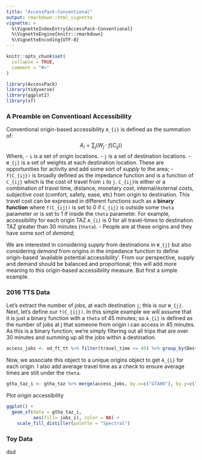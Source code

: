 ```yaml
---
title: "AccessPack-Conventional"
output: rmarkdown::html_vignette
vignette: >
  %\VignetteIndexEntry{AccessPack-Conventional}
  %\VignetteEngine{knitr::rmarkdown}
  %\VignetteEncoding{UTF-8}
---
```


```r
knitr::opts_chunk$set(
  collapse = TRUE,
  comment = "#>"
)
```

```r
library(AccessPack)
library(tidyverse)
library(ggplot2)
library(sf)
```


### A Preamble on Conventioanl Accessibility

Conventional origin-based accessibility `A_{i}` is defined as the summation of:
$$
A_{i} = \sum_{j} (W_j \cdot f(C_{ij}))
$$
Where,
- `i` is a set of origin locations.
- `j` is a set of destination locations.
- `W_{j}` is a set of weights at each destination location. These are opportunities for activity and add some sort of _supply_ to the area;
- `f(C_{ij})` is broadly defined as the impedance function and is a function of `C_{ij}` which is the cost of travel from `i` to `j`. `C_{ij}`is either or a combination of travel time, distance, monetary cost, internal/external costs, subjective cost (comfort, safety, ease, etc) from origin to destination. This travel cost can be expressed in different functions such as a **binary function** where `f(C_{ij})` is set to 0  if `C_{ij}` is outside some `theta` parameter or is set to 1 if inside the `theta` parameter. For example, accessibility for each origin TAZ `A_{i}` is 0 for all travel-times to destination TAZ greater than 30 minutes (`theta`). 
  -  People are at these origins and they have some sort of _demand_;

We are interested in considering  _supply_ from destinations in `W_{j}` but also considering  _demand_ from origins in the impedance function to define origin-based 'available potential accessibility'. From our perspective, supply and demand should be balanced and proportional; this will add more meaning to this origin-based accessibility measure. But first a simple example.

### 2016 TTS Data

Let's extract the number of jobs, at each destination `j`; this is our `W_{j}`.
Next, let's define our `f(C_{ij})`. In this simple example we will assume that it is just a binary function with a `theta` of 45 minutes; so  `A_{i}` is defined as the number of jobs at j that someone from origin i can access in 45 minutes. As this is a binary function; we're simply filtering out all trips that are over 30 minutes and summing up all the jobs within a destination.

```r
access_jobs <- od_ft_tt %>% filter(travel_time <= 45) %>% group_by(Destination) %>% summarise(jobs_i = sum(Persons, na.rm = T))
```

Now, we associate this object to a unique origins object to get `A_{i}` for each origin. I also add average travel time as a check to ensure average times are still under the `theta`.
```r
gtha_taz_i <- gtha_taz %>% merge(access_jobs, by.x=c("GTA06"), by.y=c("Destination"), all.x=T) 
```

Plot origin accessibility
```r
ggplot() +
  geom_sf(data = gtha_taz_i, 
          aes(fill= jobs_i), color = NA) +
    scale_fill_distiller(palette = "Spectral")
```

### Toy Data

dsd
















